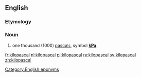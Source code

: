 {{also|kilo-pascal}}
==English==

===Etymology===
{{prefix|en|kilo|pascal}}

===Noun===
{{en-noun}}

# one thousand (1000) [[pascal]]s, symbol '''[[kPa]]'''.

[[Category:English eponyms]]

[[fr:kilopascal]]
[[nl:kilopascal]]
[[pl:kilopascal]]
[[ru:kilopascal]]
[[sv:kilopascal]]
[[zh:kilopascal]]